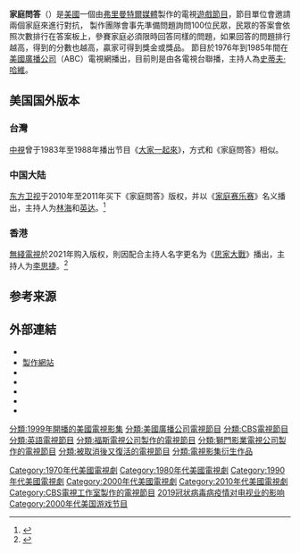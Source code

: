 {{noteTA
|G1=Show
}}
{{Translating|time=2017-01-27T00:14:14+00:00}}
{{電視節目信息框
| 顏色      = #EEDFDA
| 字體顏色  = 
| 名稱      = 家庭問答
| 英文名稱  = 
| 圖片      = Logo_of_Family_Feud.png
| 尺寸      = 250px
| 圖說      = 
| 別名      = 
| 類型      = [[遊戲節目|遊戲節目]]
| 格式      = 
| 原作      = 
| 開創      = {{Link-en|馬克·古德森|Family Feud}}
| 開發      = 
| 編劇      = 
| 總導演    = 休伊·巴特利特
| 導演      = 
| 助理導演  = 
| 創意總監  = 
| 主持      = [[史蒂夫·哈維|史蒂夫·哈維]]
| 聯合主持  = 
| 主演      = 
| 評委      = 
| 配音      = 
| 旁白      = 魯賓·埃爾文
| 國家      = {{USA}}
| 語言      = [[英語|英語]]
| 字幕      = 
| 標語      = 
| 季數      = 
| 集數      = 
| 每集列表  = 
| 每集長度  = 42-44分鐘
| 配樂      = John Lewis Parker
| 主題曲    = {{Link-en|Score Productions|Score Productions}}
| 片頭曲    = 
| 作曲      = 
| 作詞      = 
| 演唱      = 
| 片尾曲    = 
| 作曲2     = 
| 作詞2     = 
| 演唱2     = 
| 插曲      = 
| 製作年份  = 
| 製片人    = 
| 共同製片人 = 
| 出品人    = 
| 總監製    = 
| 監製      = 
| 執行製作  = 
| 共同執行製作 = 
| 副製作人  = 
| 顧問標籤  = 
| 顧問      = 
| 故事標籤  = 
| 故事      = 
| 編審      = 
| 剪輯      = 
| 外景      = 
| 攝影      = 
| 機位      = 
| 製作公司  = [[弗里曼特爾媒體|弗里曼特爾媒體]]
| 發行公司  = [[第二十電視公司|第二十電視公司]]
| 電視網    = 
| 圖像制式  = 
| 聲音制式  = 
| 播出國家  = {{USA}}
| 集數0     = 
| 每集長度0 = 
| 開始      = 
| 結束      = 
| 播出日期  =  
| 播出時間  = 
| 電視網1   = 
| 圖像制式1 = 
| 聲音制式1 = 
| 播出國家1 = 
| 集數1     = 
| 每集長度1 = 
| 開始1     = 
| 結束1     = 
| 播出時間1 = 
| 前作      = 
| 續作      = 
| 相關節目  = 
| 中國大陸名稱 = 
| 台灣名稱  = 
| 港澳名稱  = 
| 新加坡名稱  = 
| 馬來西亞名稱 = 
| 日本名稱  = 
| 韓國名稱  = 
| 泰國名稱  = 
| 越南名稱  = 
| 官方網站  = http://www.familyfeud.com/
| 製作網站  = http://www.fremantlemedia.com/family-feud/
| imdb_id   = 1249208
| tv_com_id = 
}}
'''家庭問答'''（{{lang-en|'''Family Feud'''}}）是[[美國|美國]]一個由[[弗里曼特爾媒體|弗里曼特爾媒體]]製作的電視[[遊戲節目|遊戲節目]]，節目單位會邀請兩個家庭來進行對抗，
製作團隊會事先準備問題詢問100位民眾，民眾的答案會依照次數排行在答案板上，參賽家庭必須限時回答同樣的問題，如果回答的問題排行越高，得到的分數也越高，贏家可得到獎金或獎品。 節目於1976年到1985年間在[[美國廣播公司|美國廣播公司]]（ABC）電視網播出，目前則是由各電視台聯播，主持人為[[史提夫·哈維|史蒂夫·哈維]]。

== 美国国外版本 ==
=== 台灣 ===
[[中視_(頻道)|中視]]曾于1983年至1988年播出节目《[[大家一起來|大家一起來]]》，方式和《家庭問答》相似。

=== 中国大陆 ===
[[东方卫视|东方卫视]]于2010年至2011年买下《家庭問答》版权，并以《[[家庭赛乐赛|家庭赛乐赛]]》名义播出，主持人为[[林海_(主持人)|林海]]和[[英达|英达]]。<ref>{{cite news|url=https://ent.sina.com.cn/v/m/2010-05-24/14532967743.shtml|title=《家庭赛乐赛》拷贝美国节目《Family Feud》|work=[[新闻晨报|新闻晨报]]|author=朱美虹|date=2010-05-24|access-date=2021-08-09|archive-date=2021-08-09|archive-url=https://web.archive.org/web/20210809114602/https://ent.sina.com.cn/v/m/2010-05-24/14532967743.shtml|dead-url=no}}</ref>

=== 香港 ===
[[無綫電視|無綫電視]]於2021年购入版权，則因配合主持人名字更名为《[[思家大戰|思家大戰]]》播出，主持人为[[李思捷|李思捷]]。<ref>{{cite news |title=無綫搵李思捷救亡主持綜藝節目 網民疑問：搵10大乞人憎藝人銅牌回巢有咩意義？ |url=https://www.orientalsunday.hk/%e6%9c%80%e6%96%b0%e5%a8%9b%e8%81%9e/%e6%9d%8e%e6%80%9d%e6%8d%b7-%e4%b9%9e%e4%ba%ba%e6%86%8e-%e6%80%9d%e5%ae%b6%e5%a4%a7%e6%88%b0-plt-453755/ |accessdate=2021-08-09 |work=[[東方新地|東方新地]] |date=2021-08-07 |archive-date=2021-08-09 |archive-url=https://web.archive.org/web/20210809114710/https://www.orientalsunday.hk/%e6%9c%80%e6%96%b0%e5%a8%9b%e8%81%9e/%e6%9d%8e%e6%80%9d%e6%8d%b7-%e4%b9%9e%e4%ba%ba%e6%86%8e-%e6%80%9d%e5%ae%b6%e5%a4%a7%e6%88%b0-plt-453755/ |dead-url=no }}</ref>

== 参考来源 ==
{{reflist}}

== 外部連結 ==
* {{Official website|http://www.familyfeud.com/}}
* [https://web.archive.org/web/20180713074009/http://www.fremantlemedia.com/family-feud/ 製作網站]
* {{IMDb title|title=Family Feud (1976)|id=0073991}}
* {{IMDb title|title=All-Star Family Feud Special (1977)|id=0385503}}
* {{IMDb title|title=Family Feud (1988)|id=0094460}}
* {{IMDb title|title=Family Feud (1999)|id=0177440}}
* {{IMDb title|title=Celebrity Family Feud (2008)|id=1249208}}

{{DEFAULTSORT:Family Feud}}
[[分類:1999年開播的美國電視影集|分類:1999年開播的美國電視影集]]
[[Category:1970年代美國電視劇|Category:1970年代美國電視劇]]
[[Category:1980年代美國電視劇|Category:1980年代美國電視劇]]
[[Category:1990年代美國電視劇|Category:1990年代美國電視劇]]
[[Category:2000年代美國電視劇|Category:2000年代美國電視劇]]
[[Category:2010年代美國電視劇|Category:2010年代美國電視劇]]
[[分類:美國廣播公司電視節目|分類:美國廣播公司電視節目]]
[[分類:CBS電視節目|分類:CBS電視節目]]
[[分類:英語電視節目|分類:英語電視節目]]
[[Category:CBS電視工作室製作的電視節目|Category:CBS電視工作室製作的電視節目]]
[[分類:福斯電視公司製作的電視節目|分類:福斯電視公司製作的電視節目]]
[[分類:獅門影業電視公司製作的電視節目|分類:獅門影業電視公司製作的電視節目]]
[[分類:被取消後又復活的電視節目|分類:被取消後又復活的電視節目]]
[[分類:電視影集衍生作品|分類:電視影集衍生作品]]
[[Category:2019冠状病毒病疫情对电视业的影响|]]
[[Category:2000年代美国游戏节目|Category:2000年代美国游戏节目]]